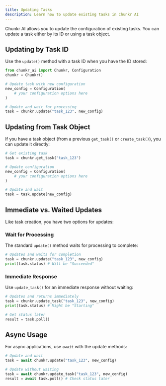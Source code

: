 ```yaml
---
title: Updating Tasks
description: Learn how to update existing tasks in Chunkr AI
---
```


Chunkr AI allows you to update the configuration of existing tasks. You can update a task either by its ID or using a task object.

## Updating by Task ID

Use the `update()` method with a task ID when you have the ID stored:

<CodeGroup> 

```python Python
from chunkr_ai import Chunkr, Configuration
chunkr = Chunkr()

# Update task with new configuration
new_config = Configuration(
    # your configuration options here
)

# Update and wait for processing
task = chunkr.update("task_123", new_config)
```

</CodeGroup>

## Updating from Task Object

If you have a task object (from a previous `get_task()` or `create_task()`), you can update it directly:

<CodeGroup> 

```python Python
# Get existing task
task = chunkr.get_task("task_123")

# Update configuration
new_config = Configuration(
    # your configuration options here
)

# Update and wait
task = task.update(new_config)
```
</CodeGroup>

## Immediate vs. Waited Updates

Like task creation, you have two options for updates:

### Wait for Processing

The standard `update()` method waits for processing to complete:

<CodeGroup> 

```python Python
# Updates and waits for completion
task = chunkr.update("task_123", new_config)
print(task.status) # Will be "Succeeded"
```

</CodeGroup>

### Immediate Response

Use `update_task()` for an immediate response without waiting:

<CodeGroup> 

```python Python
# Updates and returns immediately
task = chunkr.update_task("task_123", new_config)
print(task.status) # Might be "Starting"

# Get status later
result = task.poll()
```

</CodeGroup>

## Async Usage

For async applications, use `await` with the update methods:

<CodeGroup> 

```python Python
# Update and wait
task = await chunkr.update("task_123", new_config)

# Update without waiting
task = await chunkr.update_task("task_123", new_config)
result = await task.poll() # Check status later
```
</CodeGroup>